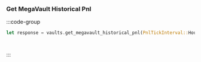 ### Get MegaVault Historical Pnl

:::code-group

```rust [Rust]
let response = vaults.get_megavault_historical_pnl(PnlTickInterval::Hour).await?;
```

```python [Python]

```

```typescript [TypeScript]

```

:::



